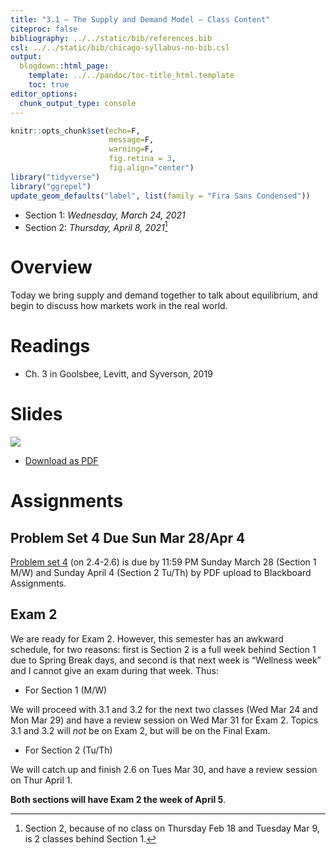 ```yaml
---
title: "3.1 — The Supply and Demand Model — Class Content"
citeproc: false
bibliography: ../../static/bib/references.bib
csl: ../../static/bib/chicago-syllabus-no-bib.csl
output:
  blogdown::html_page:
    template: ../../pandoc/toc-title_html.template
    toc: true
editor_options: 
  chunk_output_type: console
---
```

```r
knitr::opts_chunk$set(echo=F,
                      message=F,
                      warning=F,
                      fig.retina = 3,
                      fig.align="center")
library("tidyverse")
library("ggrepel")
update_geom_defaults("label", list(family = "Fira Sans Condensed"))
```

- Section 1: *Wednesday, March 24, 2021*
- Section 2: *Thursday, April 8, 2021*^[Section 2, because of no class on Thursday Feb 18 and Tuesday Mar 9, is 2 classes behind Section 1.]

# <i class="fas fa-info-circle fa-lg"></i> Overview

Today we bring supply and demand together to talk about equilibrium, and begin to discuss how markets work in the real world.

# <i class="fas fa-book-reader fa-lg"></i> Readings

- <i class="fas fa-book"></i> Ch. 3 in Goolsbee, Levitt, and Syverson, 2019

# <i class="fas fa-chalkboard-teacher"></i> Slides

[![](/slides/3.1-slides.png)](/slides/3.1-slides.html)

- [<i class="fas fa-file-pdf"></i> Download as PDF](/slides/3.1-slides.pdf)

# <i class="fas fa-laptop-code"></i> Assignments

## Problem Set 4 Due Sun Mar 28/Apr 4

[Problem set 4](/assignment/04-problem-set) (on 2.4-2.6) is due by 11:59 PM Sunday March 28 (Section 1 M/W) and Sunday April 4 (Section 2 Tu/Th) by PDF upload to Blackboard Assignments.

## Exam 2

We are ready for Exam 2. However, this semester has an awkward schedule, for two reasons: first is Section 2 is a full week behind Section 1 due to Spring Break days, and second is that next week is “Wellness week” and I cannot give an exam during that week. Thus:

- For Section 1 (M/W)

We will proceed with 3.1 and 3.2 for the next two classes (Wed Mar 24 and Mon Mar 29) and have a review session on Wed Mar 31 for Exam 2. Topics 3.1 and 3.2 will *not* be on Exam 2, but will be on the Final Exam.

- For Section 2 (Tu/Th)

We will catch up and finish 2.6 on Tues Mar 30, and have a review session on Thur April 1.

**Both sections will have Exam 2 the week of April 5**.